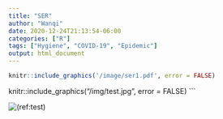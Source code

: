 ```yaml
---
title: "SER"
author: "Wanqi"
date: 2020-12-24T21:13:54-06:00
categories: ["R"]
tags: ["Hygiene", "COVID-19", "Epidemic"]
output: html_document
---
```


```r
knitr::include_graphics('/image/ser1.pdf', error = FALSE)
```

knitr::include_graphics("/img/test.jpg", error = FALSE)
```


<img src="/image/ser1.pdf" alt="(ref:test)"  />



